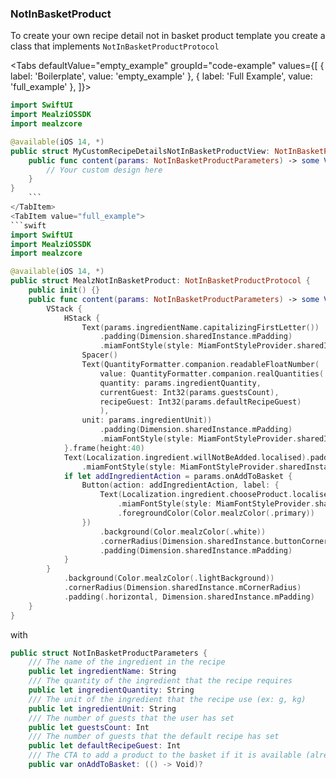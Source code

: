 
### NotInBasketProduct

To create your own recipe detail not in basket product template you create a class that implements `NotInBasketProductProtocol`

<Tabs defaultValue="empty_example" groupId="code-example"
      values={[
          { label: 'Boilerplate', value: 'empty_example' },
          { label: 'Full Example', value: 'full_example' },
      ]}>
<TabItem value="empty_example">

```swift
import SwiftUI
import MealziOSSDK
import mealzcore

@available(iOS 14, *)
public struct MyCustomRecipeDetailsNotInBasketProductView: NotInBasketProductProtocol {
    public func content(params: NotInBasketProductParameters) -> some View {
        // Your custom design here
    }
}
    ```
</TabItem>
<TabItem value="full_example">
```swift
import SwiftUI
import MealziOSSDK
import mealzcore

@available(iOS 14, *)
public struct MealzNotInBasketProduct: NotInBasketProductProtocol {
    public init() {}
    public func content(params: NotInBasketProductParameters) -> some View {
        VStack {
            HStack {
                Text(params.ingredientName.capitalizingFirstLetter())
                    .padding(Dimension.sharedInstance.mPadding)
                    .miamFontStyle(style: MiamFontStyleProvider.sharedInstance.bodyBigBoldStyle)
                Spacer()
                Text(QuantityFormatter.companion.readableFloatNumber(
                    value: QuantityFormatter.companion.realQuantities(
                    quantity: params.ingredientQuantity,
                    currentGuest: Int32(params.guestsCount),
                    recipeGuest: Int32(params.defaultRecipeGuest)
                    ),
                unit: params.ingredientUnit))
                    .padding(Dimension.sharedInstance.mPadding)
                    .miamFontStyle(style: MiamFontStyleProvider.sharedInstance.bodyMediumStyle)
            }.frame(height:40)
            Text(Localization.ingredient.willNotBeAdded.localised).padding(Dimension.sharedInstance.mPadding)
                .miamFontStyle(style: MiamFontStyleProvider.sharedInstance.bodyMediumStyle)
            if let addIngredientAction = params.onAddToBasket {
                Button(action: addIngredientAction, label: {
                    Text(Localization.ingredient.chooseProduct.localised).padding(Dimension.sharedInstance.mPadding)
                        .miamFontStyle(style: MiamFontStyleProvider.sharedInstance.bodyMediumBoldStyle)
                        .foregroundColor(Color.mealzColor(.primary))
                })
                    .background(Color.mealzColor(.white))
                    .cornerRadius(Dimension.sharedInstance.buttonCornerRadius)
                    .padding(Dimension.sharedInstance.mPadding)
            }
        }
            .background(Color.mealzColor(.lightBackground))
            .cornerRadius(Dimension.sharedInstance.mCornerRadius)
            .padding(.horizontal, Dimension.sharedInstance.mPadding)
    }
}
```
</TabItem>
</Tabs>

with

```swift
public struct NotInBasketProductParameters {
    /// The name of the ingredient in the recipe
    public let ingredientName: String
    /// The quantity of the ingredient that the recipe requires
    public let ingredientQuantity: String
    /// The unit of the ingredient that the recipe use (ex: g, kg)
    public let ingredientUnit: String
    /// The number of guests that the user has set
    public let guestsCount: Int
    /// The number of guests that the default recipe has set
    public let defaultRecipeGuest: Int
    /// The CTA to add a product to the basket if it is available (already at home or deleted products)
    public var onAddToBasket: (() -> Void)?
```
